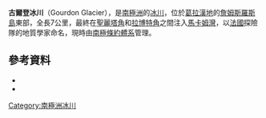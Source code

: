 {{coord|64|15|S|57|22|W|source:GNIS|display=title}}

'''古爾登冰川'''（Gourdon Glacier），是[[南極洲|南極洲]]的[[冰川|冰川]]，位於[[葛拉漢地|葛拉漢地]]的[[詹姆斯羅斯島|詹姆斯羅斯島]]東部，全長7公里，最終在[[聖麗塔角|聖麗塔角]]和[[拉博特角|拉博特角]]之間注入[[馬卡姆灣|馬卡姆灣]]，以[[法國|法國]]探險隊的地質學家命名，現時由[[南極條約體系|南極條約體系]]管理。

==參考資料==
*{{cite gnis | type = antarid | id = 5894| name = Gourdon Glacier | accessdate = 2012-05-02}}
*{{usgs-gazetteer|id=5894}}

{{DEFAULTSORT:Gourdon Glacier}}
[[Category:南極洲冰川|Category:南極洲冰川]]


{{JamesRossIsland-geo-stub}}